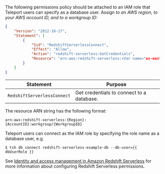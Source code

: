 The following permissions policy should be attached to an IAM role that Teleport
users can specify as a database user. Assign <Var name="us-east-2"/> to an AWS
region, <Var name="aws-account-id"/> to your AWS account ID, and 
<Var name="workgroup-id"/> to a workgroup ID:

```json
{
    "Version": "2012-10-17",
    "Statement": [
        {
            "Sid": "RedshiftServerlessConnect",
            "Effect": "Allow",
            "Action": "redshift-serverless:GetCredentials",
            "Resource": "arn:aws:redshift-serverless:<Var name="us-east-2"/>:<Var name="aws-account-id"/>:workgroup/<Var name="workgroup-id"/>"
        }
    ]
}
```

| Statement | Purpose |
| --------- | ------- |
|`RedshiftServerlessConnect` | Get credentials to connect to a database. |

The resource ARN string has the following format:

```
arn:aws:redshift-serverless:{Region}:{AccountID}:workgroup/{WorkgroupID}
```

Teleport users can connect as the IAM role by specifying the role name as a
database user, e.g.

```code
$ tsh db connect redshift-serverless-example-db --db-user={{ dbUserRole }}
```

See
[Identity and access management in Amazon Redshift Serverless](https://docs.aws.amazon.com/redshift/latest/mgmt/serverless-iam.html)
for more information about configuring Redshift Serverless permissions.
